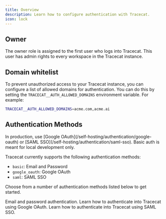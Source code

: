 ```yaml
---
title: Overview
description: Learn how to configure authentication with Tracecat.
icon: lock
---
```


## Owner

The owner role is assigned to the first user who logs into Tracecat. This user has admin rights to every workspace in the Tracecat instance.

## Domain whitelist

To prevent unauthorized access to your Tracecat instance, you can configure a list of allowed domains for authentication.
You can do this by setting the `TRACECAT__AUTH_ALLOWED_DOMAINS` environment variable. For example:

```bash
TRACECAT__AUTH_ALLOWED_DOMAINS=acme.com,acme.ai
```

## Authentication Methods

<Warning>
  In production, use [Google OAuth](/self-hosting/authentication/google-oauth) or [SAML SSO](/self-hosting/authentication/saml-sso).
  Basic auth is meant for local development only.
</Warning>

Tracecat currently supports the following authentication methods:

- `basic`: Email and Password
- `google_oauth`: Google OAuth
- `saml`: SAML SSO

Choose from a number of authentication methods listed below to get started.

<CardGroup cols={2}>
  <Card
    title="Basic Auth"
    icon="keyboard"
    href="/self-hosting/authentication/basic"
  >
    Email and password authentication.
  </Card>
  <Card
    title="Google OAuth"
    icon="google"
    href="/self-hosting/authentication/google-oauth"
  >
    Learn how to authenticate into Tracecat using Google OAuth.
  </Card>
  <Card
    title="SAML SSO"
    icon="user-lock"
    href="/self-hosting/authentication/saml-sso"
  >
    Learn how to authenticate into Tracecat using SAML SSO.
  </Card>
</CardGroup>

